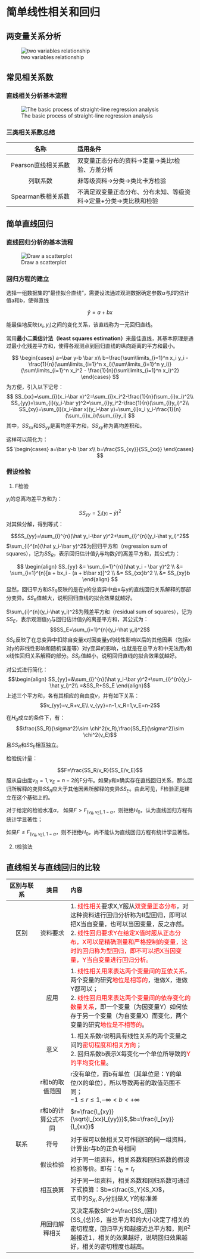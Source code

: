 # 简单线性相关和回归
## 两变量关系分析

![two variables relationship](images\two variables.png "two variables relationship")

## 常见相关系数
### 直线相关分析基本流程

![The basic process of straight-line regression analysis](images\Draw a scatterplot.png "The basic process of straight-line regression analysis")

### 三类相关系数总结

| 名称 | 适用条件 | 
| :--: | :------  |
| Pearson直线相关系数 | 双变量正态分布的资料$\rightarrow$定量$\rightarrow$类比t检验、方差分析 |
| 列联系数 | 非等级资料$\rightarrow$分类$\rightarrow$类比卡方检验 |
| Spearman秩相关系数 | 不满足双变量正态分布、分布未知、等级资料$\rightarrow$定量+分类$\rightarrow$类比秩和检验 |

## 简单直线回归

### 直线回归分析的基本流程

![Draw a scatterplot](images\Draw a scatterplot.png "The basic process of straight-line regression analysis")

### 回归方程的建立

选择一组数据集的“最佳拟合直线”，需要设法通过观测数据确定参数$\alpha$与$\beta$的估计值a和b，使得直线

$$\hat y=a+bx$$

能最佳地反映$(x_i,y_i)$之间的变化关系，该直线称为一元回归直线。

常用**最小二乘估计法（least squares estimation）**来最佳直线，其基本原理是通过最小化残差平方和，使得各观测点到回归直线的纵向距离的平方和最小。

$$
\begin{cases}
a=\bar y-b \bar x\\
b=\frac{\sum\limits_{i=1}^n x_i y_i - \frac{1}{n}(\sum\limits_{i=1}^n x_i)(\sum\limits_{i=1}^n y_i)}{\sum\limits_{i=1}^n x_i^2 - \frac{1}{n}(\sum\limits_{i=1}^n x_i)^2}
\end{cases}
$$
为方便，引入以下记号：
$$
SS_{xx}=\sum_{i}(x_i-\bar x)^2=\sum_{i}x_i^2-\frac{1}{n}(\sum_{i}x_i)^2\\
SS_{yy}=\sum_{i}(y_i-\bar y)^2=\sum_{i}y_i^2-\frac{1}{n}(\sum_{i}y_i)^2\\
SS_{xy}=\sum_{i}(x_i-\bar x)(y_i-\bar y)=\sum_{i}x_i y_i-\frac{1}{n}(\sum_{i}x_i)(\sum_{i}y_i)
$$
其中，$SS_{xx}$和$SS_{yy}$是离均差平方和，$SS_{xy}$称为离均差积和。

这样可以简化为：
$$
\begin{cases}
a=\bar y-b \bar x\\
b=\frac{SS_{xy}}{SS_{xx}}
\end{cases}
$$

### 假设检验

1. F检验

$y_i$的总离均差平方和为：

$$SS_{yy}=\sum_{i}(y_i-\bar y)^2$$
对其做分解，得到等式：

$$SS_{yy}=\sum_{i}^{n}(\hat y_i-\bar y)^2+\sum_{i}^{n}(y_i-\hat y_i)^2$$
$\sum_{i}^{n}(\hat y_i-\bar y)^2$为回归平方和（regression sum of squares），记为$SS_R$，表示回归估计值$\hat y_i$与均数$\bar y$的离差平方和，其公式为：

$$
\begin{align}
SS_{yy} &= \sum_{i=1}^{n}(\hat y_i - \bar y)^2 \\
        &= \sum_{i=1}^{n}[a + bx_i - (a + b\bar x)]^2 \\
        &= SS_{xx}b^2 \\
        &= SS_{xy}b
\end{align}
$$
显然，回归平方和$SS_{R}$反映的是在y的总变异中由x与y的直线回归关系解释的那部分变异。$SS_R$值越大，说明回归直线的拟合效果就越好。

$\sum_{i}^{n}(y_i-\hat y_i)^2$为残差平方和（residual sum of squares），记为$SS_E$，表示观测值$y_i$与回归估计值$\hat y_i$的离差平方和，其公式为：
$$SS_E=\sum_{i=1}^{n}(y_i-\hat y_i)^2$$
$SS_E$反映了在总变异中扣除自变量x对因变量y的线性影响以后的其他因素（包括x对y的非线性影响和随机误差等）对y变异的影响，也就是在总平方和中无法用y和x线性回归关系解释的部分。$SS_E$值越小，说明回归直线的拟合效果就越好。

对公式进行简化：
$$\begin{align}
SS_{yy}=&\sum_{i}^{n}(\hat y_i-\bar y)^2+\sum_{i}^{n}(y_i-\hat y_i)^2\\
=&SS_R+SS_E
\end{align}$$
上述三个平方和，各有其相应的自由度$v$，并有如下关系：
$$v_{yy}=v_R+v_E\\
v_{yy}=n-1,v_R=1,v_E=n-2$$

在$H_0$成立的条件下，有：
$$\frac{SS_R}{\sigma^2}\sim \chi^2(v_R),\frac{SS_E}{\sigma^2}\sim \chi^2(v_E)$$
且$SS_R$和$SS_E$相互独立。

检验统计量：

$$F=\frac{SS_R/v_R}{SS_E/v_E}$$
服从自由度$v_R=1,v_E=n-2$的F分布。如果y和x确实存在直线回归关系，那么回归所解释的变异$SS_R$应大于其他因素所解释的变异$SS_E$。由此可见，F检验正是建立在这个基础上的。

对于给定的检验水准$\alpha$，
如果$F>F_{(v_R,v_E),1-\alpha}$，则拒绝$H_0$，认为直线回归方程有统计学显著性；

如果$F\leq F_{(v_R,v_E),1-\alpha}$，则不拒绝$H_0$，尚不能认为直线回归方程有统计学显著性。

2. t检验法




## 直线相关与直线回归的比较

| 区别与联系 | 类目 | 内容 |
| :-: | :-: | :----------- |
| 区别 | 资料要求 | 1. <font color=Red>线性相关</font>要求X,Y服从<font color=Red>双变量正态分布</font>，对这种资料进行回归分析称为$\textrm{II}$型回归，即可以把X当自变量，也可以当因变量，反之亦然。<br>2. <font color=Red>线性回归要求<font color=Red>Y在给定X值时服从正态分布</font>，X可以是精确测量和严格控制的变量，这时的回归称为\textrm{I}型回归，即不可以把X当因变量，Y当自变量进行回归分析。 |
| | 应用 | 1. <font color=Red>线性相关用来表达两个变量间的互依关系</font>，两个变量的研究<font color=Red>地位是相等的</font>，谁做X，谁做Y都可以；<br>2. <font color=Red>线性回归用来表达两个变量间的依存变化的数量关系</font>，即一个变量（为因变量Y）如何依存于另一个变量（为自变量X）而变化，两个变量的研究<font color=Red>地位是不相等的</font>。 |
|  | 意义 | 1. 相关系数r说明具有线性关系的两个变量之间的<font color=Red>密切程度和相关方向</font>；<br>2. 回归系数b表示X每变化一个单位所导致的<font color=Red>Y的平均变化量</font>。 |
|  | r和b的取值范围 | r没有单位，而b有单位（其单位是：Y的单位/X的单位），所以导致两者的取值范围不同；<br> $-1 \le r \le 1$,$-\infty<b<+\infty$ |
| | r和b的计算公式不同 | $r=\frac{l_{xy}}{\sqrt{l_{xx}l_{yy}}}$,$b=\frac{l_{xy}}{l_{xx}}$ |
| 联系  | 符号 | 对于既可以做相关又可作回归的同一组资料，计算出r与b的正负号相同 |
| | 假设检验 | 对于同一组资料，相关系数和回归系数的假设检验等价。即有：$t_b=t_r$|
| | 相互换算 | 对于同一组资料，相关系数和回归系数可通过下式换算：$b=s\frac{S_Y}{S_X}$，<br>式中的$S_X,S_Y$分别是$X,Y$的标准差 |
| | 用回归解释相关 | 又决定系数$R^2=\frac{SS_{回}}{SS_{总}}$，当总平方和的大小决定了相关的密切程度，回归平方和越接近总平方和，则$R^2$越接近1，相关的效果越好，说明回归效果越好，相关的密切程度也越高。|
